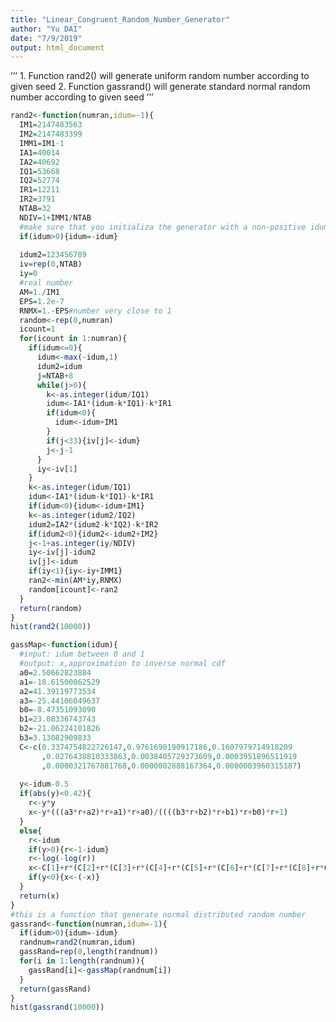 ```yaml
---
title: "Linear_Congruent_Random_Number_Generator"
author: "Yu DAI"
date: "7/9/2019"
output: html_document
---
```

'''
1. Function rand2() will generate uniform random number according to given seed
2. Function gassrand() will generate standard normal random number according to given seed
'''
```r
rand2<-function(numran,idum=-1){  
  IM1=2147483563
  IM2=2147483399
  IMM1=IM1-1
  IA1=40014
  IA2=40692
  IQ1=53668
  IQ2=52774
  IR1=12211
  IR2=3791
  NTAB=32
  NDIV=1+IMM1/NTAB
  #make sure that you initializa the generator with a non-positive idum. 
  if(idum>0){idum=-idum}
  
  idum2=123456789
  iv=rep(0,NTAB)
  iy=0
  #real number
  AM=1./IM1
  EPS=1.2e-7
  RNMX=1.-EPS#number very close to 1
  random<-rep(0,numran)
  icount=1
  for(icount in 1:numran){
    if(idum<=0){
      idum<-max(-idum,1)
      idum2=idum
      j=NTAB+8
      while(j>0){
        k<-as.integer(idum/IQ1)
        idum<-IA1*(idum-k*IQ1)-k*IR1
        if(idum<0){
          idum<-idum+IM1
        }
        if(j<33){iv[j]<-idum}
        j<-j-1
      }
      iy<-iv[1]
    }
    k<-as.integer(idum/IQ1)
    idum<-IA1*(idum-k*IQ1)-k*IR1
    if(idum<0){idum<-idum+IM1}
    k<-as.integer(idum2/IQ2)
    idum2=IA2*(idum2-k*IQ2)-k*IR2
    if(idum2<0){idum2<-idum2+IM2}
    j<-1+as.integer(iy/NDIV)
    iy<-iv[j]-idum2
    iv[j]<-idum
    if(iy<1){iy<-iy+IMM1}
    ran2<-min(AM*iy,RNMX)
    random[icount]<-ran2
  }
  return(random)
}
hist(rand2(10000))
```

```r
gassMap<-function(idum){
  #input: idum between 0 and 1
  #output: x,approximation to inverse normal cdf
  a0=2.50662823884
  a1=-18.61500062529
  a2=41.39119773534
  a3=-25.44106049637
  b0=-8.47351093090
  b1=23.08336743743
  b2=-21.06224101826
  b3=3.13082909833
  C<-c(0.3374754822726147,0.9761690190917186,0.1607979714918209
       ,0.0276438810333863,0.0038405729373609,0.0003951896511919
       ,0.0000321767881768,0.0000002888167364,0.0000003960315187)
  
  y<-idum-0.5
  if(abs(y)<0.42){
    r<-y*y
    x<-y*(((a3*r+a2)*r+a1)*r+a0)/((((b3*r+b2)*r+b1)*r+b0)*r+1)
  }
  else{
    r<-idum
    if(y>0){r<-1-idum}
    r<-log(-log(r))
    x<-C[1]+r*(C[2]+r*(C[3]+r*(C[4]+r*(C[5]+r*(C[6]+r*(C[7]+r*(C[8]+r*C[9])))))))
    if(y<0){x<-(-x)}
  }
  return(x)
}
#this is a function that generate normal distributed random number 
gassrand<-function(numran,idum=-1){
  if(idum>0){idum=-idum}
  randnum=rand2(numran,idum)
  gassRand=rep(0,length(randnum))
  for(i in 1:length(randnum)){
    gassRand[i]<-gassMap(randnum[i])
  }
  return(gassRand)
}
hist(gassrand(10000))
```

